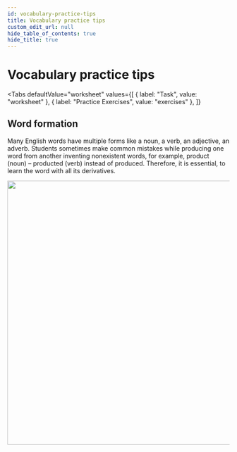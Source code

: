 ```yaml
---
id: vocabulary-practice-tips
title: Vocabulary practice tips
custom_edit_url: null
hide_table_of_contents: true
hide_title: true
---
```



<Theme halogenoalkanes />

# Vocabulary practice tips

<Tabs
  defaultValue="worksheet"
  values={[
    { label: "Task", value: "worksheet" },
    { label: "Practice Exercises", value: "exercises" },
  ]}
>

<TabItem value="worksheet">


## Word formation

Many English words have multiple forms like a noun, a verb, an  adjective,  an adverb.  Students sometimes  make common  mistakes  while  producing  one  word  from  another inventing  nonexistent  words,  for  example,  product  (noun) – producted (verb) instead of produced. Therefore, it is essential, to learn the word with all its derivatives. 

<img src={formation} width="600" />

</TabItem>

<TabItem value="exercises">
  <Frame src="https://learningapps.org/watch?v=psbkedcej21" height="450px" />
</TabItem>

</Tabs>
